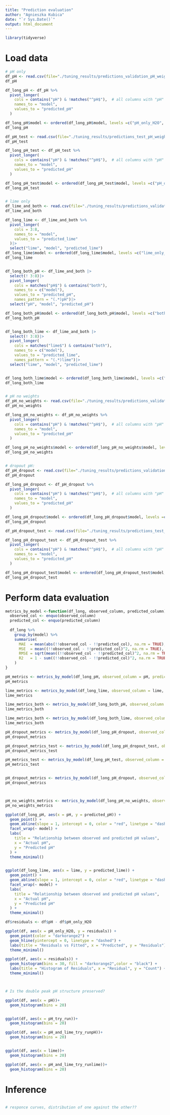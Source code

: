 ```yaml
---
title: "Prediction evaluation"
author: "Agnieszka Kubica"
date: "`r Sys.Date()`"
output: html_document
---
```


```r
library(tidyverse)
```

# Load data

```r
# pH only
df_pH <- read.csv(file="./tuning_results/predictions_validation_pH_weights.csv")
df_pH

df_long_pH <- df_pH %>%
  pivot_longer(
    cols = contains("pH") & !matches("^pH$"),  # all columns with "pH" except exactly "pH"
    names_to = "model",
    values_to = "predicted_pH"
  )

df_long_pH$model <- ordered(df_long_pH$model, levels =c("pH_only_H2O", "pH_pH_imp", "pH_H20_and_lime_6", "pH_imp_and_lime_65", "pH_imp_and_lime_65_0_2", "pH_full_imp"))
df_long_pH

df_pH_test <- read.csv(file="./tuning_results/predictions_test_pH_weights.csv")
df_pH_test

df_long_pH_test <- df_pH_test %>%
  pivot_longer(
    cols = contains("pH") & !matches("^pH$"),  # all columns with "pH" except exactly "pH"
    names_to = "model",
    values_to = "predicted_pH"
  )

df_long_pH_test$model <- ordered(df_long_pH_test$model, levels =c("pH_only_H2O", "pH_pH_imp", "pH_H20_and_lime_6", "pH_imp_and_lime_65", "pH_imp_and_lime_65_0_2", "pH_full_imp"))
df_long_pH_test


# lime only
df_lime_and_both <- read.csv(file="./tuning_results/predictions_validation_lime_and_both_weights.csv")
df_lime_and_both

df_long_lime <- df_lime_and_both %>%
  pivot_longer(
    cols = 3:8, 
    names_to = "model",
    values_to = "predicted_lime"
  )|>
  select("lime", "model", "predicted_lime")
df_long_lime$model <- ordered(df_long_lime$model, levels =c("lime_only_H2O", "lime_pH_imp", "lime_H20_and_lime_65", "lime_imp_and_lime_65", "lime_imp_and_lime_65_0_2", "lime_full_imp"))
df_long_lime


df_long_both_pH <- df_lime_and_both |>
  select(! 3:8)|>
  pivot_longer(
    cols = matches("pH$") & contains("both"),
    names_to = c("model"),
    values_to = "predicted_pH",
    names_pattern = "(.*)pH")|>
  select("pH", "model", "predicted_pH")

df_long_both_pH$model <- ordered(df_long_both_pH$model, levels =c("both_only_H2O", "both_pH_imp", "both_H20_and_lime_65", "both_imp_and_lime_65", "both_imp_and_lime_65_0_2", "both_full_imp"))
df_long_both_pH


df_long_both_lime <- df_lime_and_both |>
  select(! 3:8)|>
  pivot_longer(
    cols = matches("lime$") & contains("both"),
    names_to = c("model"),
    values_to = "predicted_lime",
    names_pattern = "(.*)lime")|>
  select("lime", "model", "predicted_lime")


df_long_both_lime$model <- ordered(df_long_both_lime$model, levels =c("both_only_H2O", "both_pH_imp", "both_H20_and_lime_65", "both_imp_and_lime_65", "both_imp_and_lime_65_0_2", "both_full_imp"))
df_long_both_lime


# pH no weights
df_pH_no_weights <- read.csv(file="./tuning_results/predictions_validation_ph_no_weights.csv")
df_pH_no_weights

df_long_pH_no_weights <- df_pH_no_weights %>%
  pivot_longer(
    cols = contains("pH") & !matches("^pH$"),  # all columns with "pH" except exactly "pH"
    names_to = "model",
    values_to = "predicted_pH"
  )

df_long_pH_no_weights$model <- ordered(df_long_pH_no_weights$model, levels =c("pH_no_weights_only_H2O", "pH_no_weights_pH_imp", "pH_no_weights_H20_and_lime_65", "pH_no_weights_imp_and_lime_65", "pH_no_weights_imp_and_lime_65_0_2", "pH_no_weights_full_imp"))
df_long_pH_no_weights


# dropout pH:
df_pH_dropout <- read.csv(file="./tuning_results/predictions_validation_dropout.csv")
df_pH_dropout

df_long_pH_dropout <- df_pH_dropout %>%
  pivot_longer(
    cols = contains("pH") & !matches("^pH$"),  # all columns with "pH" except exactly "pH"
    names_to = "model",
    values_to = "predicted_pH"
  )

df_long_pH_dropout$model <- ordered(df_long_pH_dropout$model, levels =c("pH_dropout_only_H2O", "pH_dropout_pH_imp", "pH_dropout_H20_and_lime_65", "pH_dropout_imp_and_lime_65", "pH_dropout_imp_and_lime_65_0_2", "pH_dropout_full_imp"))
df_long_pH_dropout

df_pH_dropout_test <- read.csv(file="./tuning_results/predictions_test_dropout.csv")

df_long_pH_dropout_test <- df_pH_dropout_test %>%
  pivot_longer(
    cols = contains("pH") & !matches("^pH$"),  # all columns with "pH" except exactly "pH"
    names_to = "model",
    values_to = "predicted_pH"
  )

df_long_pH_dropout_test$model <- ordered(df_long_pH_dropout_test$model, levels =c("pH_dropout_only_H2O", "pH_dropout_pH_imp", "pH_dropout_H20_and_lime_65", "pH_dropout_imp_and_lime_65", "pH_dropout_imp_and_lime_65_0_2", "pH_dropout_full_imp"))
df_long_pH_dropout_test


```

# Perform data evaluation 
```r
metrics_by_model <-function(df_long, observed_column, predicted_column){
  observed_col <- enquo(observed_column)
  predicted_col <- enquo(predicted_column)
  
  df_long %>%
    group_by(model) %>%
    summarise(
      MAE  = mean(abs(!!observed_col - !!predicted_col), na.rm = TRUE),
      MSE  = mean((!!observed_col - !!predicted_col)^2, na.rm = TRUE),
      RMSE = sqrt(mean((!!observed_col - !!predicted_col)^2, na.rm = TRUE)),
      R2   = 1 - sum((!!observed_col - !!predicted_col)^2, na.rm = TRUE) / sum((!!observed_col - mean(!!observed_col, na.rm = TRUE))^2, na.rm = TRUE)
    )
}

pH_metrics <- metrics_by_model(df_long_pH, observed_column = pH, predicted_column = predicted_pH)
pH_metrics

lime_metrics <- metrics_by_model(df_long_lime, observed_column = lime, predicted_column = predicted_lime)
lime_metrics

lime_metrics_both <- metrics_by_model(df_long_both_pH, observed_column = pH, predicted_column = predicted_pH)
lime_metrics_both

lime_metrics_both <- metrics_by_model(df_long_both_lime, observed_column = lime, predicted_column = predicted_lime)
lime_metrics_both

pH_dropout_metrics <- metrics_by_model(df_long_pH_dropout, observed_column = pH, predicted_column = predicted_pH)
pH_dropout_metrics

pH_dropout_metrics_test <- metrics_by_model(df_long_pH_dropout_test, observed_column = pH, predicted_column = predicted_pH)
pH_dropout_metrics_test

pH_metrics_test <- metrics_by_model(df_long_pH_test, observed_column = pH, predicted_column = predicted_pH)
pH_metrics_test


pH_dropout_metrics <- metrics_by_model(df_long_pH_dropout, observed_column = pH, predicted_column = predicted_pH)
pH_dropout_metrics



pH_no_weights_metrics <- metrics_by_model(df_long_pH_no_weights, observed_column = pH, predicted_column = predicted_pH)
pH_no_weights_metrics

```





```r
ggplot(df_long_pH, aes(x = pH, y = predicted_pH)) +
  geom_point() +
  geom_abline(slope = 1, intercept = 0, color = "red", linetype = "dashed") +
  facet_wrap(~ model) +
  labs(
    title = "Relationship between observed and predicted pH values",
    x = "Actual pH",
    y = "Predicted pH"
  ) +
  theme_minimal()


ggplot(df_long_lime, aes(x = lime, y = predicted_lime)) +
  geom_point() +
  geom_abline(slope = 1, intercept = 0, color = "red", linetype = "dashed") +
  facet_wrap(~ model) +
  labs(
    title = "Relationship between observed and predicted pH values",
    x = "Actual pH",
    y = "Predicted pH"
  ) +
  theme_minimal()

```

```r
df$residuals <- df$pH - df$pH_only_H2O

ggplot(df, aes(x = pH_only_H2O, y = residuals)) +
  geom_point(color = "darkorange2") +
  geom_hline(yintercept = 0, linetype = "dashed") +
  labs(title = "Residuals vs Fitted", x = "Predicted", y = "Residuals") +
  theme_minimal()

ggplot(df, aes(x = residuals)) +
  geom_histogram(bins = 30, fill = "darkorange2",color = "black") +
  labs(title = "Histogram of Residuals", x = "Residual", y = "Count") +
  theme_minimal()




```


```r
# Is the double peak pH structure preserved?

ggplot(df, aes(x = pH))+
  geom_histogram(bins = 20)


ggplot(df, aes(x = pH_try_run))+
  geom_histogram(bins = 20)

ggplot(df, aes(x = pH_and_lime_try_runpH))+
  geom_histogram(bins = 20)


ggplot(df, aes(x = lime))+
  geom_histogram(bins = 20)

ggplot(df, aes(x = pH_and_lime_try_runlime))+
  geom_histogram(bins = 20)

```


# Inference
```r

```

```r
# responce curves, distribution of one against the other??

```


```r

```

